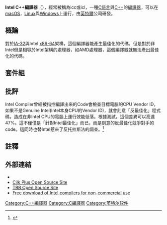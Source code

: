 {{noteTA
|G1=IT
|1=zh-tw:最佳化;zh-cn:优化
}}
{{Expand|time=2014-09-26T10:26:33+00:00}}
{{Infobox software
| name                   = Intel C++ Compiler
| developer              = [[Intel|Intel]]
| latest_release_version = 14.0 (2013 SP1)
| latest_release_date    = {{Release date|2013|07|31}}<ref>{{cite web |title=Intel C++ Composer XE 2013 SP1 Release Notes |url=http://software.intel.com/en-us/articles/intel-c-composer-xe-2013-sp1-release-notes |accessdate=2013-10-08 |archive-date=2015-11-27 |archive-url=https://web.archive.org/web/20151127004238/https://software.intel.com/en-us/articles/intel-c-composer-xe-2013-sp1-release-notes |dead-url=no }}</ref>
| operating system       = [[Linux|Linux]], [[Mac_OS_X|Mac OS X]] 與 [[Microsoft_Windows|Microsoft Windows]]
| genre                  = [[編譯器|編譯器]]
| license                = Commercial, Academic, Eval and, for Linux, for non-commercial uses<ref>{{cite web|title=Non-Commercial Software Development|url=http://software.intel.com/en-us/non-commercial-software-development|work=Developer Zone|publisher=[[Intel|Intel]]|accessdate=11 October 2012|deadurl=yes|archiveurl=https://web.archive.org/web/20121014010820/http://software.intel.com/en-us/non-commercial-software-development|archivedate=2012年10月14日}}</ref>
| website                = {{URL|software.intel.com/en-us/intel-compilers}}
}}
'''Intel C++編譯器'''（{{lang-en|Intel C++ Compiler}}），經常被稱為icc或icl，一種[[C語言|C語言]]與[[C++|C++]]的[[編譯器|編譯器]]，可以在[[macOS|macOS]]，[[Linux|Linux]]與[[Windows|Windows]]上運行，由[[英特爾|英特爾]]公司研發。

==概論==
對於[[IA-32|IA-32]]與Intel [[x86-64|x86-64]]架構，這個編譯器能產生最佳化的代碼，但是對於非Intel但是相容於Intel架構的處理器，如AMD處理器，這個編譯器就無法產出最佳化的代碼。

==套件組==
==批評==
Intel Compiler曾經被指控編譯出來的Code會檢查目標電腦的CPU Vendor ID，如果不是Genuine Intel(Intel本身CPU的Vendor ID)，就會刻意「反最佳化」程式碼，造成在非Intel CPU的電腦上運行效能低落。根據測試，這個差異可以高達47%。這不僅僅是「針對Intel最佳化」而已，而是刻意的反最佳化競爭對手的code。這同時也替Intel惹來了反托拉斯法的調查。<ref>{{Cite web |url=https://www.solidot.org/story?sid=15544 |title=存档副本 |accessdate=2018-10-26 |archive-date=2020-05-31 |archive-url=https://web.archive.org/web/20200531105448/https://www.solidot.org/story?sid=15544 |dead-url=no }}</ref>

==註釋==
{{reflist}}
==外部連結==
* {{Official website|software.intel.com/en-us/intel-compilers}}
* [http://www.cilkplus.org/ Cilk Plus Open Source Site] {{Wayback|url=http://www.cilkplus.org/ |date=20210117031010 }}
* [http://www.threadingbuildingblocks.org TBB Open Source Site] {{Wayback|url=http://www.threadingbuildingblocks.org/ |date=20190805135015 }}
* [http://software.intel.com/en-us/articles/non-commercial-software-download/ Free download of Intel compilers for non-commercial use]{{Wayback|url=http://software.intel.com/en-us/articles/non-commercial-software-download/ |date=20110612141712 }}

{{C语言}}

[[Category:C++編譯器|Category:C++編譯器]]
[[Category:C編譯器|Category:C編譯器]]
[[Category:英特尔软件|Category:英特尔软件]]